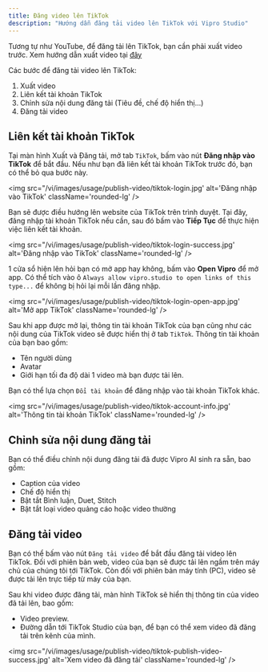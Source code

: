 ```yaml
---
title: Đăng video lên TikTok
description: "Hướng dẫn đăng tải video lên TikTok với Vipro Studio"
---
```


Tương tự như YouTube, để đăng tải lên TikTok, bạn cần phải xuất video trước. Xem hướng dẫn xuất video tại [đây](/usage/publish-video/export-video)

Các bước để đăng tải video lên TikTok:

1. Xuất video
2. Liên kết tài khoản TikTok
3. Chỉnh sửa nội dung đăng tải (Tiêu đề, chế độ hiển thị...)
4. Đăng tải video

## Liên kết tài khoản TikTok

Tại màn hình Xuất và Đăng tải, mở tab `TikTok`, bấm vào nút **Đăng nhập vào TikTok** để bắt đầu. Nếu như bạn đã liên kết tài khoản TikTok trước đó, bạn có thể bỏ qua bước này.

<img
  src="/vi/images/usage/publish-video/tiktok-login.jpg'
  alt='Đăng nhập vào TikTok'
  className='rounded-lg'
/>

Bạn sẽ được điều hướng lên website của TikTok trên trình duyệt. Tại đây, đăng nhập tài khoản TikTok nếu cần, sau đó bấm vào **Tiếp Tục** để thực hiện việc liên kết tài khoản.

<img
  src="/vi/images/usage/publish-video/tiktok-login-success.jpg'
  alt='Đăng nhập vào TikTok'
  className='rounded-lg'
/>

1 cửa sổ hiện lên hỏi bạn có mở app hay không, bấm vào **Open Vipro** để mở app. Có thể tích vào ô `Always allow vipro.studio to open links of this type...` để không bị hỏi lại mỗi lần đăng nhập.

<img
  src="/vi/images/usage/publish-video/tiktok-login-open-app.jpg'
  alt='Mở app TikTok'
  className='rounded-lg'
/>

Sau khi app được mở lại, thông tin tài khoản TikTok của bạn cũng như các nội dung của TikTok video sẽ được hiển thị ở tab `TikTok`. Thông tin tài khoản của bạn bao gồm:

- Tên người dùng
- Avatar
- Giới hạn tối đa độ dài 1 video mà bạn được tải lên.

Bạn có thể lựa chọn `Đổi tài khoản` để đăng nhập vào tài khoản TikTok khác.

<img
  src="/vi/images/usage/publish-video/tiktok-account-info.jpg'
  alt='Thông tin tài khoản TikTok'
  className='rounded-lg'
/>

## Chỉnh sửa nội dung đăng tải

Bạn có thể điều chỉnh nội dung đăng tải đã được Vipro AI sinh ra sẵn, bao gồm:

- Caption của video
- Chế độ hiển thị
- Bật tắt Bình luận, Duet, Stitch
- Bật tắt loại video quảng cáo hoặc video thường

## Đăng tải video

Bạn có thể bấm vào nút `Đăng tải video` để bắt đầu đăng tải video lên TikTok. Đối với phiên bản web, video của bạn sẽ được tải lên ngầm trên máy chủ của chúng tôi tới TikTok. Còn đối với phiên bản máy tính (PC), video sẽ được tải lên trực tiếp từ máy của bạn.

Sau khi video được đăng tải, màn hình TikTok sẽ hiển thị thông tin của video đã tải lên, bao gồm:

- Video preview.
- Đường dẫn tới TikTok Studio của bạn, để bạn có thể xem video đã đăng tải trên kênh của mình.

<img
  src="/vi/images/usage/publish-video/tiktok-publish-video-success.jpg'
  alt='Xem video đã đăng tải'
  className='rounded-lg'
/>
